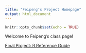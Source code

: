 ```yaml
---
title: "Feipeng's Project Homepage"
output: html_document
---
```


```r
knitr::opts_chunk$set(echo = TRUE)
```

Welcome to Feipeng's class page!

[Final Project: R Reference Guide](final_R_reference.html)